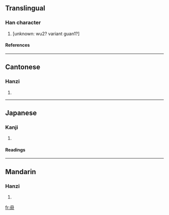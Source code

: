 ==Translingual==
===Han character===
{{Han char|rn=80|rad=毋|as=00|sn=4|four=7775<sub>0</sub>|canj=田十 (WJ)}}
# [unknown: wu2? variant guan1?]
====References====
{{Han ref|kx=0588.240|dkj=16722|dj=0980.300|hdz=42380.020|uh=6BCC|ud=27596|bh=C960|bd=51552}}

----
==Cantonese==
===Hanzi===
{{yue-hanzi|jyut=|y=kwun3}}
# {{defn|Cantonese}}

----
==Japanese==
===Kanji===
{{ja-kanji|grade=|rs=毋00}}
# {{defn|Japanese}} 
====Readings====
{{ja-readings|on=[[かん]] (kan)|kun=[[つらぬく]] (tsuranuku)}}

----
==Mandarin==
===Hanzi===
{{cmn-hanzi|pin=[[guàn]] (guan4), [[mú]] (mu2), [[wú]] (wu2), [[wǔ]] (wu3)|wg=kuan<sup>4</sup>, mu<sup>2</sup>, wu<sup>2</sup>, wu<sup>3</sup>}}
# {{defn|Mandarin}}

[[fr:毌]]